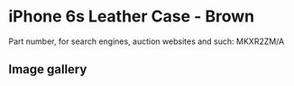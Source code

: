
# iPhone 6s Leather Case - Brown

Part number, for search engines, auction websites and such: MKXR2ZM/A

## Image gallery

<div style={{ width: "768px" }}>
  <GalleryComponent
    images={[
      {
        original: "/everysource/MKXR2.webp",
        thumbnail: "/everypreview/MKXR2.webp",
      },
      {
        original: "/everysource/MKXR2_AV1_GOLD.webp",
        thumbnail: "/everypreview/MKXR2_AV1_GOLD.webp",
      },
      {
        original: "/everysource/MKXR2_AV1_SILVER.webp",
        thumbnail: "/everypreview/MKXR2_AV1_SILVER.webp",
      },
      {
        original: "/everysource/MKXR2_AV1_SPACE_GRAY.webp",
        thumbnail: "/everypreview/MKXR2_AV1_SPACE_GRAY.webp",
      }
    ]}
  />
</div>